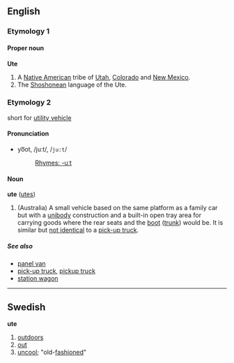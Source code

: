 ==English==
===Etymology 1===

====Proper noun====
'''Ute'''

# A [[Native American]] tribe of [[Utah]], [[Colorado]] and [[New Mexico]].
# The [[Shoshonean]] language of the Ute.

===Etymology 2===
short for [[utility vehicle]]

====Pronunciation====
*yo͞ot, /juːt/, /<tt>ju:t</tt>/
*:[[Rhymes:English:-uːt|Rhymes: -uːt]]

====Noun====
'''ute''' ([[utes]])

# (Australia)<!-- probably New Zealand too --> A small vehicle based on the same platform as a family car but with a [[unibody]] construction and a built-in open tray area for carrying goods where the rear seats and the [[boot]] ([[trunk]]) would be.  It is similar but [http://en.wikipedia.org/wiki/Talk:Australian_Vocabulary#A_ute_is_not_a_pickup_truck not identical] to a [[pick-up truck]].

=====See also=====
*[[panel van]]
*[[pick-up truck]], [[pickup truck]]
*[[station wagon]]

----

==Swedish==
'''ute'''

#[[outdoors]]
#[[out]]
#[[uncool]]; "old-[[fashion]]ed"